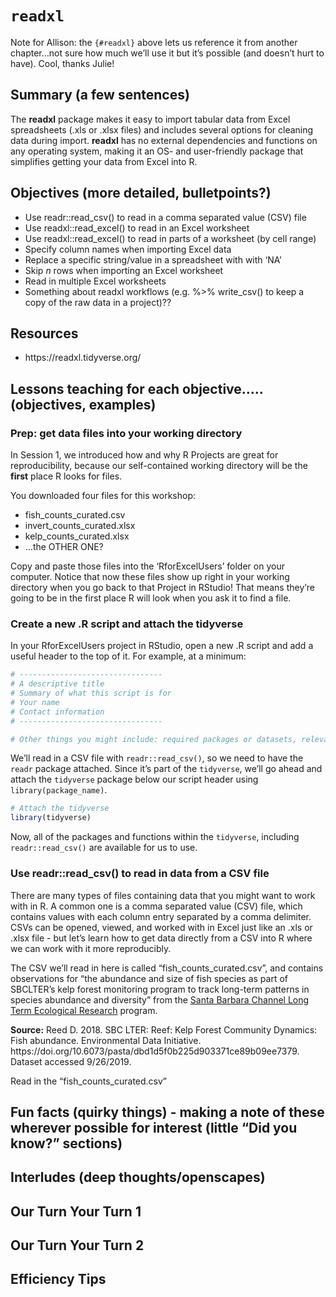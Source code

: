 # `readxl` {#readxl}
Note for Allison: the `{#readxl}` above lets us reference it from another chapter...not sure how much we'll use it but it's possible (and doesn't hurt to have). Cool, thanks Julie! 

## Summary (a few sentences)

The **readxl** package makes it easy to import tabular data from Excel spreadsheets (.xls or .xlsx files) and includes several options for cleaning data during import. **readxl** has no external dependencies and functions on any operating system, making it an OS- and user-friendly package that simplifies getting your data from Excel into R. 

## Objectives (more detailed, bulletpoints?)

- Use readr::read_csv() to read in a comma separated value (CSV) file
- Use readxl::read_excel() to read in an Excel worksheet
- Use readxl::read_excel() to read in parts of a worksheet (by cell range)
- Specify column names when importing Excel data
- Replace a specific string/value in a spreadsheet with with 'NA' 
- Skip *n* rows when importing an Excel worksheet
- Read in multiple Excel worksheets
- Something about readxl workflows (e.g. %>% write_csv() to keep a copy of the raw data in a project)?? 

## Resources

- https://readxl.tidyverse.org/


## Lessons teaching for each objective….. (objectives, examples)

### Prep: get data files into your working directory

In Session 1, we introduced how and why R Projects are great for reproducibility, because our self-contained working directory will be the **first** place R looks for files. 

You downloaded four files for this workshop: 

- fish_counts_curated.csv
- invert_counts_curated.xlsx
- kelp_counts_curated.xlsx
- ...the OTHER ONE? 

Copy and paste those files into the 'RforExcelUsers' folder on your computer. Notice that now these files show up right in your working directory when you go back to that Project in RStudio! That means they're going to be in the first place R will look when you ask it to find a file. 

### Create a new .R script and attach the tidyverse 

In your RforExcelUsers project in RStudio, open a new .R script and add a useful header to the top of it. For example, at a minimum: 

```r

# --------------------------------
# A descriptive title
# Summary of what this script is for 
# Your name
# Contact information
# --------------------------------

# Other things you might include: required packages or datasets, relevant links (e.g. to raw data source, GitHub repo, etc.), citations and sources.
```

We'll read in a CSV file with `readr::read_csv()`, so we need to have the `readr` package attached. Since it's part of the `tidyverse`, we'll go ahead and attach the `tidyverse` package below our script header using `library(package_name)`. 

```r
# Attach the tidyverse
library(tidyverse)
```

Now, all of the packages and functions within the `tidyverse`, including `readr::read_csv()` are available for us to use. 

### Use **readr::read_csv()** to read in data from a CSV file

There are many types of files containing data that you might want to work with in R. A common one is a comma separated value (CSV) file, which contains values with each column entry separated by a comma delimiter. CSVs can be opened, viewed, and worked with in Excel just like an .xls or .xlsx file - but let's learn how to get data directly from a CSV into R where we can work with it more reproducibly. 

The CSV we'll read in here is called "fish_counts_curated.csv", and contains observations for "the abundance and size of fish species as part of SBCLTER's kelp forest monitoring program to track long-term patterns in species abundance and diversity" from the [Santa Barbara Channel Long Term Ecological Research](http://sbc.lternet.edu/) program. 

**Source:** Reed D. 2018. SBC LTER: Reef: Kelp Forest Community Dynamics: Fish abundance. Environmental Data Initiative. https://doi.org/10.6073/pasta/dbd1d5f0b225d903371ce89b09ee7379. Dataset accessed 9/26/2019.

Read in the "fish_counts_curated.csv" 

## Fun facts (quirky things) - making a note of these wherever possible for interest (little “Did you know?” sections)
## Interludes (deep thoughts/openscapes)
## Our Turn Your Turn 1
## Our Turn Your Turn 2
## Efficiency Tips

